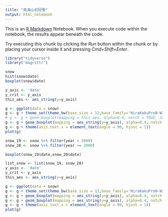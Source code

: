 ```yaml
---
title: "鳥海山初冠雪"
output: html_notebook
---
```


This is an [R Markdown](http://rmarkdown.rstudio.com) Notebook. When you execute code within the notebook, the results appear beneath the code. 

Try executing this chunk by clicking the *Run* button within the chunk or by placing your cursor inside it and pressing *Cmd+Shift+Enter*. 

```r
library("tidyverse")
library("magrittr")

```
```r
snow
hist(snow$date)
boxplot(snow$date)

y_axis <- 'date'
y_crit <- y_axis
this_aes <- aes_string(y=y_axis)

g <- ggplot(data = snow)
g <- g + theme_set(theme_bw(base_size = 12,base_family='HiraKakuProN-W3'))
# g <- g + geom_boxplot(mapping = this_aes, alpha=0.4, notch = TRUE, na.rm = TRUE, colour = '#00009999',data=result_m_d %>% filter(NA_y!='2019'))
g <- g + geom_boxplot(mapping = aes_string(y=y_axis), alpha=0.4, notch = TRUE, na.rm = TRUE, colour = '#00009999',data=snow)
g <- g + theme(axis.text.x = element_text(angle = 90, hjust = 1))
plot(g)
```

```r
snow_19 <- snow %>% filter(year < 2000)
snow_20 <- snow %>% filter(year >= 2000)
```

```r
boxplot(snow_19$date,snow_20$date)
```


```r
list_snow <- list(snow_19, snow_20)
y_axis <- 'date'
y_crit <- y_axis
this_aes <- aes_string(y=y_axis)

g <- ggplot(data = snow)
g <- g + theme_set(theme_bw(base_size = 12,base_family='HiraKakuProN-W3'))
g <- g + geom_boxplot(mapping = aes_string(y=y_axis), alpha=0.4, notch = TRUE, na.rm = TRUE, colour = '#00009999',data=snow_19)
g <- g + geom_boxplot(mapping = aes_string(y=y_axis), alpha=0.4, notch = TRUE, na.rm = TRUE, colour = '#99000099',data=snow_20)
g <- g + theme(axis.text.x = element_text(angle = 90, hjust = 1))
plot(g)

```

